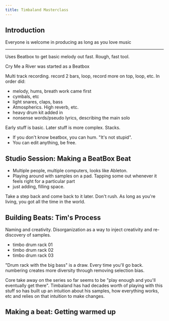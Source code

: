 ```yaml
---
title: Timbaland Masterclass
---
```


## Introduction

Everyone is welcome in producing as long as you love music

---

Uses Beatbox to get basic melody out fast. Rough, fast tool.

Cry Me a River was started as a Beatbox

Multi track recording. record 2 bars, loop, record more on
top, loop, etc. In order did:

- melody, hums, breath work came first
- cymbals, etc
- light snares, claps, bass
- Atmospherics. High reverb, etc.
- heavy drum kit added in
- nonsense words/pseudo lyrics, describing the main solo

Early stuff is basic. Later stuff is more complex. Stacks.

- If you don't know beatbox, you can hum. "It's not stupid".
- You can edit anything, be free.

## Studio Session: Making a BeatBox Beat

- Multiple people, multiple computers, looks like Ableton.
- Playing around with samples on a pad. Tapping some out
  whenever it feels right for a particular part
- just adding, filling space.

Take a step back and come back to it later. Don't rush. As
long as you're living, you got all the time in the world.

## Building Beats: Tim's Process

Naming and creativity. Disorganization as a way to inject
creativity and re-discovery of samples.

- timbo drum rack 01
- timbo drum rack 02
- timbo drum rack 03

"Drum rack with the big bass" is a draw. Every time you'll
go back. numbering creates more diversity through removing
selection bias.

Core take away on the series so far seems to be "play enough
and you'll eventually get there". Timbaland has had decades
worth of playing with this stuff so has built up an
intuition about his samples, how everything works, etc and
relies on that intuition to make changes.

## Making a beat: Getting warmed up
